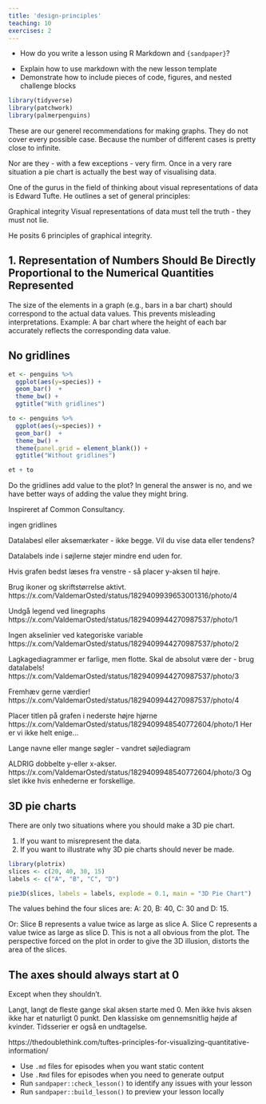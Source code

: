```yaml
---
title: 'design-principles'
teaching: 10
exercises: 2
---
```


:::::::::::::::::::::::::::::::::::::: questions 

- How do you write a lesson using R Markdown and `{sandpaper}`?

::::::::::::::::::::::::::::::::::::::::::::::::

::::::::::::::::::::::::::::::::::::: objectives

- Explain how to use markdown with the new lesson template
- Demonstrate how to include pieces of code, figures, and nested challenge blocks

::::::::::::::::::::::::::::::::::::::::::::::::


```r
library(tidyverse)
library(patchwork)
library(palmerpenguins)
```

These are our generel recommendations for making graphs. They do not cover 
every possible case. Because the number of different cases is pretty close to
infinite. 

Nor are they - with a few exceptions - very firm. Once in a very rare situation
a pie chart is actually the best way of visualising data.

One of the gurus in the field of thinking about visual representations of data
is Edward Tufte. He outlines a set of general principles:

Graphical integrity
Visual representations of data must tell the truth - they must not lie.

He posits 6 principles of graphical integrity.

## 1. Representation of Numbers Should Be Directly Proportional to the Numerical Quantities Represented

The size of the elements in a graph (e.g., bars in a bar chart) should correspond
to the actual data values. This prevents misleading interpretations. Example: A bar chart where the height of each bar accurately reflects the corresponding data value.



## No gridlines

```r
et <- penguins %>% 
  ggplot(aes(y=species)) +
  geom_bar()  +
  theme_bw() +
  ggtitle("With gridlines")

to <- penguins %>% 
  ggplot(aes(y=species)) +
  geom_bar()  +
  theme_bw() +
  theme(panel.grid = element_blank()) +
  ggtitle("Without gridlines")

et + to

```
Do the gridlines add value to the plot? In general the answer is no, and we have
better ways of adding the value they might bring.


Inspireret af Common Consultancy.

ingen gridlines

Datalabesl eller aksemærkater - ikke begge. Vil du vise data eller tendens?

Datalabels inde i søjlerne støjer mindre end uden for.

Hvis grafen bedst læses fra venstre - så placer y-aksen til højre.

Brug ikoner og skriftstørrelse aktivt. https://x.com/ValdemarOsted/status/1829409939653001316/photo/4

Undgå legend ved linegraphs https://x.com/ValdemarOsted/status/1829409944270987537/photo/1

Ingen akselinier ved kategoriske variable
https://x.com/ValdemarOsted/status/1829409944270987537/photo/2

Lagkagediagrammer er farlige, men flotte. Skal de absolut være der - brug datalabels!
https://x.com/ValdemarOsted/status/1829409944270987537/photo/3

Fremhæv gerne værdier!
https://x.com/ValdemarOsted/status/1829409944270987537/photo/4

Placer titlen på grafen i nederste højre hjørne
https://x.com/ValdemarOsted/status/1829409948540772604/photo/1
Her er vi ikke helt enige...

Lange navne eller mange søgler - vandret søjlediagram

ALDRIG dobbelte y-eller x-akser. 
https://x.com/ValdemarOsted/status/1829409948540772604/photo/3
Og slet ikke hvis enhederne er forskellige.

## 3D pie charts

There are only two situations where you should make a 3D pie chart.

1. If you want to misrepresent the data.
2. If you want to illustrate why 3D pie charts should never be made.


```r
library(plotrix)
slices <- c(20, 40, 30, 15)
labels <- c("A", "B", "C", "D")

pie3D(slices, labels = labels, explode = 0.1, main = "3D Pie Chart")

```

The values behind the four slices are: A: 20, B: 40, C: 30 and D: 15.

Or: Slice B represents a value twice as large as slice A. Slice C represents a
value twice as large as slice D. This is not a all obvious from the plot. 
The perspective forced on the plot in order to give the 3D illusion, distorts 
the area of the slices.

## The axes should always start at 0

Except when they shouldn't.

Langt, langt de fleste gange skal aksen starte med 0. 
Men ikke hvis aksen ikke har et naturligt 0 punkt. Den klassiske om gennemsnitlig
højde af kvinder.
Tidsserier er også en undtagelse.

https://thedoublethink.com/tuftes-principles-for-visualizing-quantitative-information/





::::::::::::::::::::::::::::::::::::: keypoints 

- Use `.md` files for episodes when you want static content
- Use `.Rmd` files for episodes when you need to generate output
- Run `sandpaper::check_lesson()` to identify any issues with your lesson
- Run `sandpaper::build_lesson()` to preview your lesson locally

::::::::::::::::::::::::::::::::::::::::::::::::

